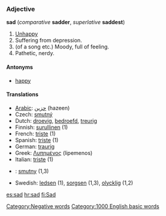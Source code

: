 === Adjective ===
'''sad''' (''comparative'' '''sadder''', ''superlative'' '''saddest''')

#[[Unhappy]] <!--needs a better definition-->
# Suffering from depression.
# (of a song etc.) Moody, full of feeling.
# Pathetic, nerdy.

====Antonyms====
* [[happy]]

====Translations====
*[[Arabic]]: [[حزين]]  (hazeen)
*Czech: [[smutný]]
*Dutch: [[droevig]], [[bedroefd]], [[treurig]]
*Finnish: [[surullinen]] (1)
*French: [[triste#French|triste]] (1)
*Spanish: [[triste#Spanish|triste]] (1)
*German: [[traurig]]
*Greek: [[Λυπημένος]] (lipemenos)
*Italian: [[triste#Italian|triste]] (1)
*{{pl}}: [[smutny]] (1,3)
*Swedish: [[ledsen]] (1), [[sorgsen]] (1,3), [[olycklig]] (1,2)

[[Category:Negative words]]
[[Category:1000 English basic words]]

[[es:sad]]
[[hr:sad]]
[[fi:Sad]]